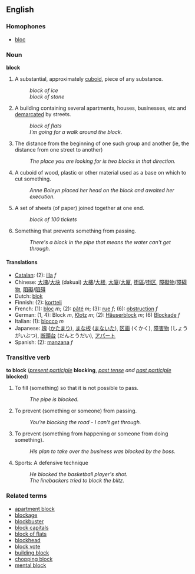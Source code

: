 ==English==
===Homophones===
*[[bloc]]

===Noun===
'''block'''

#A substantial, approximately [[cuboid]], piece of any substance.
#:''block of ice''
#:''block of stone''
#A building containing several apartments, houses, businesses, etc and [[demarcate]]d by streets.
#:''block of flats''
#:''I'm going for a walk around the block.''
#The distance from the beginning of one such group and another (ie, the distance from one street to another)
#:''The place you are looking for is two blocks in that direction.''
#A cuboid of wood, plastic or other material used as a base on which to cut something.
#:''Anne Boleyn placed her head on the block and awaited her execution.''
#A set of sheets (of paper) joined together at one end.
#:''block of 100 tickets''
#Something that prevents something from passing.
#:''There's a block in the pipe that means the water can't get through.''

====Translations====
*[[Catalan]]: (2): [[illa]] ''f''
*Chinese: [[大塊]]/[[大块]] (dakuai) [[大樓]]/[[大楼]], [[大廈]]/[[大厦]], [[街區]]/[[街区]], [[障礙物]]/[[障碍物]], [[阻礙]]/[[阻碍]]
*Dutch: [[blok]]
*Finnish: (2): [[kortteli]]
*French: (1): [[bloc#French|bloc]] ''m''; (2): [[pâté]] ''m''; (3): [[rue]] ''f''; (6): [[obstruction]] ''f''
*German: (1, 4): Block ''m'', [[Klotz]] ''m''; (2): [[Häuserblock]] ''m''; (6) [[Blockade]] ''f''
*Italian: (1): [[blocco]] ''m''
*Japanese: [[塊]] ([[かたまり]]), [[まな板]] ([[まないた]]), [[区画]] (くかく), [[障害物]] (しょうがいぶつ), [[断頭台]] (だんとうだい), [[アパート]]
*Spanish: (2): [[manzana]] ''f''

===Transitive verb===
'''to block''' (''[[present participle]]'' '''blocking''', ''[[past tense]] and [[past participle]]'' '''blocked''')
#To fill (something) so that it is not possible to pass.
#:''The pipe is blocked.''
#To prevent (something or someone) from passing.
#:''You're blocking the road - I can't get through.''
#To prevent (something from happening or someone from doing something).
#:''His plan to take over the business was blocked by the boss.''
#Sports: A defensive technique
#:''He blocked the basketball player's shot.''
#:''The linebackers tried to block the blitz.''

===Related terms===
*[[apartment block]]
*[[blockage]]
*[[blockbuster]]
*[[block capitals]]
*[[block of flats]]
*[[blockhead]]
*[[block vote]]
*[[building block]]
*[[chopping block]]
*[[mental block]]